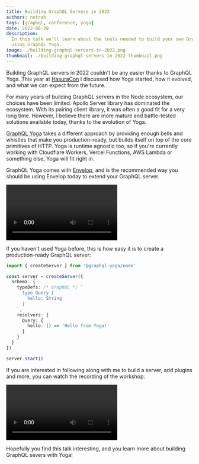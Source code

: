```yaml
---
title: Building GraphQL Servers in 2022
authors: notrab
tags: [graphql, conference, yoga]
date: 2022-06-28
description:
  In this talk we'll learn about the tools needed to build your own GraphQL server from scratch
  using GraphQL Yoga.
image: ./building-graphql-servers-in-2022.png
thumbnail: ./building-graphql-servers-in-2022-thumbnail.png
---
```


Building GraphQL servers in 2022 couldn't be any easier thanks to GraphQL Yoga. This year at
[HasuraCon](https://hasura.io/events/hasura-con-2022/building-graphql-servers-in-2022-overview-of-the-bestnew-tools-you-should-add-to-your-toolbelt)
I discussed how Yoga started, how it evolved, and what we can expect from the future.

For many years of building GraphQL servers in the Node ecosystem, our choices have been limited.
Apollo Server library has dominated the ecosystem. With its pairing client library, it was often a
good fit for a very long time. However, I believe there are more mature and battle-tested solutions
available today, thanks to the evolution of Yoga.

[GraphQL Yoga](https://graphql-yoga.com) takes a different approach by providing enough bells and
whistles that make you production-ready, but builds itself on top of the core primitives of HTTP.
Yoga is runtime agnostic too, so if you're currently working with Cloudflare Workers, Vercel
Functions, AWS Lambda or something else, Yoga will fit right in.

GraphQL Yoga comes with [Envelop](https://envelop.dev), and is the recommended way you should be
using Envelop today to extend your GraphQL server.

<Video
  src="https://youtube.com/embed/XnmB1-2i8mI"
  title="Build a Modern GraphQL Server using GraphQL Yoga and the Modern JS Ecosystem Tools"
/>

If you haven't used Yoga before, this is how easy it is to create a production-ready GraphQL server:

```ts
import { createServer } from '@graphql-yoga/node'

const server = createServer({
  schema: {
    typeDefs: /* GraphQL */ `
      type Query {
        hello: String
      }
    `,
    resolvers: {
      Query: {
        hello: () => 'Hello from Yoga!'
      }
    }
  }
})

server.start()
```

If you are interested in following along with me to build a server, add plugins and more, you can
watch the recording of the workshop:

<Video
  src="https://youtube.com/embed/zS-1SizRPnU"
  title="Building GraphQL Servers in 2022 - Overview of the Best New Tools You Should Add to Your Toolbelt"
/>

Hopefully you find this talk interesting, and you learn more about building GraphQL severs with
Yoga!

